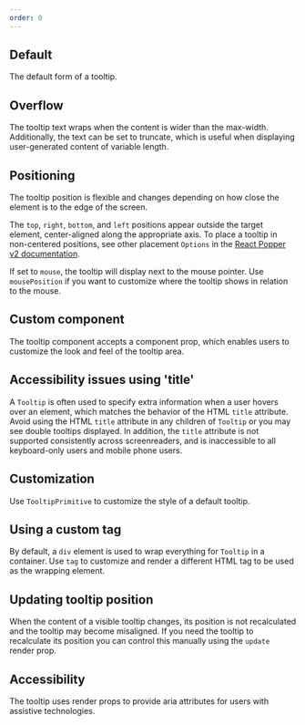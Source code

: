 ```yaml
---
order: 0
---
```



## Default

The default form of a tooltip.

<Example Component={TooltipDefault} packageName="@atlaskit/tooltip" />

## Overflow

The tooltip text wraps when the content is wider than the max-width. Additionally, the text can be set to truncate, which is useful when displaying user-generated content of variable length.

<Example Component={TooltipTruncate} packageName="@atlaskit/tooltip" />

## Positioning

The tooltip position is flexible and changes depending on how close the element is to the edge of the screen.

The `top`, `right`, `bottom`, and `left` positions appear outside the target element, center-aligned along the appropriate axis. To place a tooltip in non-centered positions, see other placement `Options` in the <a rel="noopener noreferrer" href="https://popper.js.org/docs/v2/constructors/#options" target="_blank">React Popper v2 documentation</a>.


If set to `mouse`, the tooltip will display next to the mouse pointer. Use `mousePosition` if you want to customize where the tooltip shows in relation to the mouse.

<Example Component={TooltipPosition} packageName="@atlaskit/tooltip" />

## Custom component

The tooltip component accepts a component prop, which enables users to customize the look and feel of the tooltip area.

<Example Component={TooltipComponent} packageName="@atlaskit/tooltip" />

## Accessibility issues using 'title'

A `Tooltip` is often used to specify extra information when a user hovers over an element, which matches the behavior of the HTML `title` attribute. Avoid using the HTML `title` attribute in any children of `Tooltip` or you may see double tooltips displayed. In addition, the `title` attribute is not supported consistently across screenreaders, and is inaccessible to all keyboard-only users and mobile phone users.

<Example Component={TooltipAvoidTitle} packageName="@atlaskit/tooltip" />

## Customization

Use `TooltipPrimitive` to customize the style of a default tooltip.

<Example Component={TooltipCustomization} packageName="@atlaskit/tooltip" />

## Using a custom tag

By default, a `div` element is used to wrap everything for `Tooltip` in a container. Use `tag` to customize and render a different HTML tag to be used as the wrapping element.

<Example Component={TooltipTag} packageName="@atlaskit/tooltip" />

## Updating tooltip position

When the content of a visible tooltip changes, its position is not recalculated and the tooltip may become misaligned. If you need the tooltip to recalculate its position you can control this manually using the `update` render prop.

<Example Component={TooltipUpdate} packageName="@atlaskit/tooltip" />

## Accessibility

The tooltip uses render props to provide aria attributes for users with assistive technologies.

<Example Component={TooltipRenderProps} packageName="@atlaskit/tooltip" />
